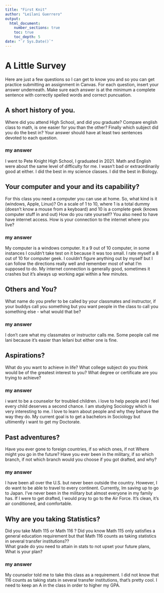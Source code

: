 ```yaml
---
title: "First Knit"
author: "Leilani Guerrero"
output: 
  html_document:
    number_sections: true
    toc: true
    toc_depth: 5
date: "`r Sys.Date()`"   
---
```


# A Little Survey

Here are just a few questions so I can get to know you and so you can get practice submitting an assignment in Canvas.  For each question, insert your answer underneath. Make sure each answer is at the minimum a complete sentence with correctly spelled words and correct puncuation. 

## A short history of you.  
Where did you attend High School, and did you graduate? Compare english class to math, is one easier for you than the other? Finally which subject did you do the best in? Your answer should have at least two sentences devoted to each question.  
  
### my answer     
I went to Pete Knight High School, I graduated in 2021. Math and English were about the same level of difficulty for me. I wasn't bad or extraordinarily good at either. I did the best in my science classes. I did the best in Biology.     

     


## Your computer and your and its capability?  
 For this class  you need a computer you can use at home.  So, what kind is it (windows, Apple, Linux)?  On a scale of 1 to 10, where 1 is a total dummy (doesn't know a mouse from a keyboard) and 10 is a complete geek (knows computer stuff in and out) How do you rate yourself?  You also need to have have internet access. How is your connection to the internet where you live?

### my answer   
My computer is a windows computer. It a 9 out of 10 computer, in some instances I couldn't take test on it because it was too small. I rate myself a 8 out of 10 for computer geek. I couldn't figure anything out by myself but I can follow the directions really well and remember most of what I'm supposed to do. My internet connection is generally good, sometimes it crashes but it's always up working agai within a few minutes.   
   

## Others and You?   
What name do you prefer to be called by your classmates and instructor, if your buddys call you something but you want people in the class to call you something else - what would that be? 

### my answer     
I don't care what my classmates or instructor calls me. Some people call me lani because it's easier than leilani  but either one is fine. 
   
 




## Aspirations?   
What do you want to achieve in life?  What college subject do you think would be of the greatest interest to you? What degree or certificate are you trying to achieve?

### my answer     
i want to be a counselor for troubled children. i love to help people and I feel every child deserves a second chance. I am studying Sociology which is very interesting to me. I love to learn about people and why they behave the way they do. My current goal is to get a bachelors in Sociology but ultimently i want to get my Doctorate.    
   
 




## Past adventures?  
Have you ever gone to foreign countries, if so which ones, if not Where might you go in the future?  Have you ever been in the military, if so which branch, if not which branch would you choose if you got drafted, and why?

### my answer     
I have been all over the U.S. but never been outside the country. However, I do want to be able to travel to every continent. Currently, Im saving up to go to Japan. I've never been in the military but almost everyone in my family has. If I were to get drafted, I would pray to go to the Air Force. It's clean, it's air conditioned, and comfortable.    
   
  




## Why are you taking Statistics?  
Did you take Math 115 or Math 116 ?  Did you know Math 115 only satisfies a general education requirement but that Math 116 counts as taking statistics in several transfer institutions??  
What grade do you need to attain in stats to not upset your future plans, What is your plan?  
 

### my answer     
My counselor told me to take this class as a requirement. I did not know that 116 counts as taking stats in several transfer institutions, that's pretty cool. I need to keep an A in the class in order to higher my GPA.    
   
 






  




